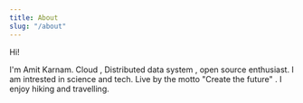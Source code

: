 ```yaml
---
title: About
slug: "/about"
---
```


Hi!

I'm Amit Karnam. Cloud , Distributed data system , open source enthusiast. I am intrested in science and tech. Live by the motto "Create the future" . I enjoy hiking and travelling.
